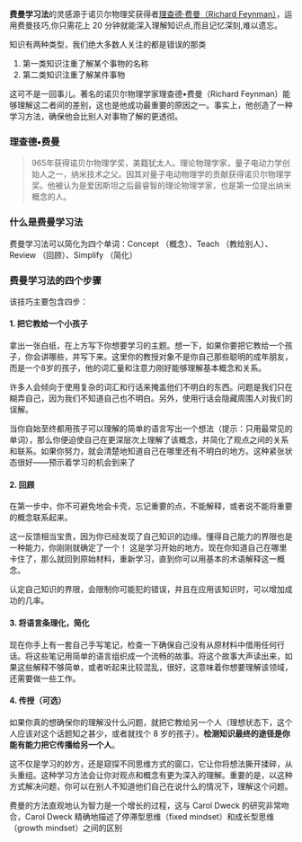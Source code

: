 **费曼学习法**的灵感源于诺贝尔物理奖获得者[理查德·费曼（Richard Feynman）](https://zh.wikipedia.org/wiki/%E7%90%86%E6%9F%A5%E5%BE%B7%C2%B7%E8%B2%BB%E6%9B%BC)，运用费曼技巧,你只需花上 20 分钟就能深入理解知识点,而且记忆深刻,难以遗忘。

知识有两种类型，我们绝大多数人关注的都是错误的那类
1. 第一类知识注重了解某个事物的名称
2. 第二类知识注重了解某件事物

这可不是一回事儿。著名的诺贝尔物理学家理查德•费曼（Richard Feynman）能够理解这二者间的差别，这也是他成功最重要的原因之一。事实上，他创造了一种学习方法，确保他会比别人对事物了解的更透彻。

### 理查德•费曼

> 965年获得诺贝尔物理学奖，美籍犹太人。理论物理学家，量子电动力学创始人之一，纳米技术之父。因其对量子电动物理学的贡献获得诺贝尔物理学奖。他被认为是爱因斯坦之后最睿智的理论物理学家，也是第一位提出纳米概念的人。

### 什么是费曼学习法

费曼学习法可以简化为四个单词：Concept （概念）、Teach （教给别人）、Review （回顾）、Simplify （简化）

### 费曼学习法的四个步骤

该技巧主要包含四步：

#### 1. 把它教给一个小孩子

拿出一张白纸，在上方写下你想要学习的主题。想一下，如果你要把它教给一个孩子，你会讲哪些，并写下来。这里你的教授对象不是你自己那些聪明的成年朋友，而是一个8岁的孩子，他的词汇量和注意力刚好能够理解基本概念和关系。

许多人会倾向于使用复杂的词汇和行话来掩盖他们不明白的东西。问题是我们只在糊弄自己，因为我们不知道自己也不明白。另外，使用行话会隐藏周围人对我们的误解。

当你自始至终都用孩子可以理解的简单的语言写出一个想法（提示：只用最常见的单词），那么你便迫使自己在更深层次上理解了该概念，并简化了观点之间的关系和联系。如果你努力，就会清楚地知道自己在哪里还有不明白的地方。这种紧张状态很好——预示着学习的机会到来了

#### 2. 回顾

在第一步中，你不可避免地会卡壳，忘记重要的点，不能解释，或者说不能将重要的概念联系起来。

这一反馈相当宝贵，因为你已经发现了自己知识的边缘。懂得自己能力的界限也是一种能力，你刚刚就确定了一个！
这是学习开始的地方。现在你知道自己在哪里卡住了，那么就回到原始材料，重新学习，直到你可以用基本的术语解释这一概念。

认定自己知识的界限，会限制你可能犯的错误，并且在应用该知识时，可以增加成功的几率。

#### 3. 将语言条理化，简化

现在你手上有一套自己手写笔记，检查一下确保自己没有从原材料中借用任何行话。将这些笔记用简单的语言组织成一个流畅的故事。将这个故事大声读出来，如果这些解释不够简单，或者听起来比较混乱，很好，这意味着你想要理解该领域，还需要做一些工作。

#### 4. 传授（可选）

如果你真的想确保你的理解没什么问题，就把它教给另一个人（理想状态下，这个人应该对这个话题知之甚少，或者就找个 8 岁的孩子）。**检测知识最终的途径是你能有能力把它传播给另一个人**。

这不仅是学习的妙方，还是窥探不同思维方式的窗口，它让你将想法撕开揉碎，从头重组。这种学习方法会让你对观点和概念有更为深入的理解。重要的是，以这种方式解决问题，你可以在别人不知道他们自己在说什么的情况下，理解这个问题。

费曼的方法直观地认为智力是一个增长的过程，这与 Carol Dweck 的研究非常吻合，Carol Dweck 精确地描述了停滞型思维（fixed mindset）和成长型思维（growth mindset）之间的区别

